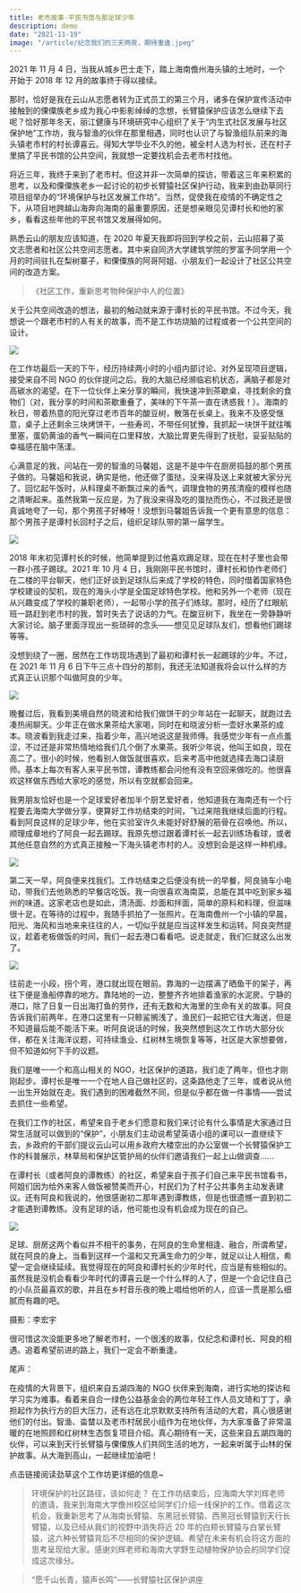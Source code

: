 ```yaml
---
title: 老市故事-平民书馆与那足球少年
description: demo
date: "2021-11-19"
image: "/article/纪念我们的三天两夜，期待重逢.jpeg"
---
```


2021 年 11 月 4 日，当我从城乡巴士走下，踏上海南儋州海头镇的土地时，一个开始于 2018 年 12 月的故事终于得以接续。

那时，恰好是我在云山从志愿者转为正式员工的第三个月，诸多在保护宣传活动中接触到的傈僳族老乡成为我心中影影绰绰的念想，长臂猿保护应该怎么继续下去呢？恰好那年冬天，丽江健康与环境研究中心组织了关于“内生式社区发展与社区保护地”工作坊，我与智渔的伙伴在那里相遇，同时也认识了与智渔组队前来的海头镇老市村的村长谭喜云。得知大学毕业不久的他，被全村人选为村长，还在村子里搞了平民书馆的公共空间，我就想一定要找机会去老市村找他。

将近三年，我终于来到了老市村。但这并非一次简单的探访，带着这三年来积累的思考，以及和傈僳族老乡一起讨论的初步长臂猿社区保护行动，我来到由劲草同行项目组举办的“环境保护与社区发展工作坊”。当然，促使我在疫情的不确定性之下，从项目地跨越山海奔向海南的最重要原因，还是想亲眼见见谭村长和他的家乡，看看这些年他的平民书馆又发展得如何。

熟悉云山的朋友应该知道，在 2020 年夏天我即将回到学校之前，云山招募了英文志愿者和社区公共空间志愿者。其中来自同济大学建筑学院的罗富予同学用一个月的时间驻扎在梨树寨子，和傈僳族的阿哥阿姐、小朋友们一起设计了社区公共空间的改造方案。

> 《社区工作，重新思考物种保护中人的位置》

关于公共空间改造的想法，最初的触动就来源于谭村长的平民书馆。不过今天，我想说一个跟老市村的人有关的故事，而不是工作坊烧脑的过程或者一个公共空间的设计。

![](/article/老市村的落日余晖与酸角树，摄于平民书馆。.jpeg)

在工作坊最后一天的下午，经历持续两小时的小组内部讨论、对外呈现项目逻辑，接受来自不同 NGO 的伙伴提问之后。我的大脑已经濒临宕机状态，满脑子都是对高碳水的渴望。在下一位伙伴上来分享的瞬间，我快速冲到茶歇桌，寻找剩余的食物们（对，我分享的时间和茶歇重叠了，美味的下午茶一直在诱惑我！）。海南的秋日，带着热意的阳光穿过老市百年的酸豆树，散落在长桌上。我来不及感受惬意，桌子上还剩余三块烤饼干，一些寿司，不带任何犹豫，我抓起一块饼干就往嘴里塞，蛋奶黄油的香气一瞬间在口里释放，大脑比胃更先得到了抚慰，妥妥贴贴的幸福感在脑中荡漾。

心满意足的我，问站在一旁的智渔的马馨姐，这是不是中午在厨房捣鼓的那个男孩子做的。马馨姐和我说，确实是他，他还做了蛋挞，没来得及送上来就被大家分光了。回忆起午饭时，从料理桌不断飘过来的香气，调理食物的男孩清瘦的模样也随之清晰起来。虽然我第一反应是，为了我没来得及吃的蛋挞而伤心，不过我还是很真诚地夸了一句，那个男孩子好棒呀！没想到马馨姐告诉我一个更有意思的信息：那个男孩子是谭村长回村子之后，组织足球队带的第一届学生。

![](/article/等我演讲完，只剩下三块饼干了，真的很美味。.jpeg)

2018 年末初见谭村长的时候，他简单提到过他喜欢踢足球，现在在村子里也会带一群小孩子踢球。2021 年 10 月 4 日，我刚刚平民书馆时，谭村长和协作老师们在二楼的平台聊天，他们正好谈到足球队后来成了学校的特色，同时借着国家特色学校建设的契机，现在的海头小学是全国足球特色学校。他和另外一个老师（现在从兴趣变成了学校的兼职老师），一起带小学的孩子们练球。那时，经历了红眼航班一路赶到老市村的我，暂时失去了说话的力气。在酸豆树下，我坐在一旁静静听大家讨论。脑子里面浮现出一些琐碎的念头——想见见足球队友们，想看他们踢球等等。

没想到绕了一圈，居然在工作坊现场遇到了最初和谭村长一起踢球的少年。不过，在 2021 年 11 月 6 日下午三点十四分的那刻，我还无法知道我将会以什么样的方式真正认识那个叫做阿良的少年。

![](/article/烧脑的大白纸，谭村长看我在电脑上梳理好的云山工作发展过程。.jpeg)

晚餐过后，我看到美境自然的晓波和给我们做饼干的少年站在一起聊天，就跑过去凑热闹聊天。少年正在做水果茶给大家喝，同时在和晓波分析一壶好水果茶的成本。晓波看到我走过来，指着少年，高兴地说这是我师傅。我感觉少年有一点点羞涩，不过还是非常热情地给我们几个倒了水果茶。我听少年说，他叫王如良，现在高二了。很小的时候，他看别人做饭就很喜欢，后来考高中他就选择去海口读厨师。基本上每次有客人来平民书馆，谭教练都会问他有没有空回来做吃的。他很喜欢这样做东西给大家吃的感觉，所以有空就都会回来。

我男朋友恰好也是一个足球爱好者加半个厨艺爱好者，他知道我在海南还有一个行程要去海南大学做分享，便算好工作坊结束的时间，飞过来陪我继续后面的行程。看到阿良这样的足球少年，他在实验室许久未能好好舒展的筋骨在召唤他。所以，顺理成章地约了阿良一起去踢球。我原先想过跟着谭村长一起去训练场看球，或者其他任意自然的方式真正接触一下海头镇老市村的人。没想到会是这样一种机缘。

![](/article/海头镇最后一日的早餐，阳光，海风和人群。.jpeg)

第二天一早，阿良便来找我们。工作坊结束之后便没有统一的早餐，阿良骑车小电动，带我们去他熟悉的早餐店吃饭。我一向很喜欢海南菜，总能在其中吃到家乡福州的味道。这家老店也是如此，清汤面、炒面和拌面，简单的原料和料理，但滋味很十足。在等待的过程中，我随手抓拍了一张照片。在海南儋州一个小镇的早晨，阳光、海风和当地来来往往的人，一切似乎就是应当这样发生和运转。阿良突然提议，趁着老板做饭的时间，我们一起去港口看看吧。说走就走，我们仨就这么出发了。

![](/article/早餐铺向前走，拐个弯便到了海头的渔港。.jpeg)

往前走一小段，拐个弯，港口就出现在眼前。靠海的一边摆满了晒鱼干的架子，再往下便是渔船停靠的地方。靠陆地的一边，整整齐齐地排着渔家的水泥房。宁静的港口，除了日复一日出海打鱼的劳作，还有无数和大海里的生命有关的故事。阿良告诉我们前两年，在港口这里有一只鲸鲨搁浅了，渔民们一起把它往大海送，但是不知道最后能不能活下来。听阿良说话的时候，我突然想到这次工作坊大部分伙伴，都在关注海洋议题，可持续渔业、红树林生境恢复等等，社区是大家想要做，但不知道如何下手的议题。

我们是唯一一个和高山相关的 NGO，社区保护的道路，我们走了两年，但也才刚刚起步。谭村长是唯一一个在地人自己做社区的，这条路他走了三年，或者说从他一出生开始就在走。我们遇到的困难截然不同，但是似乎都在做一件事情——尝试去抓住一些希望。

在我们工作的社区，希望来自于老乡们愿意和我们来讨论有什么事情是大家通过日常生活就可以做到的“保护”，小朋友们主动说希望英语小组的课可以一直继续下去，乡政府的干部们提议云山可以用乡政府大楼空出的办公室做一个长臂猿保护工作的科普展示，林草局和保护区管护局的伙伴们邀请我们一起上山做调查……

在谭村长（或者阿良的谭教练）的社区，希望来自于孩子们自己来平民书馆看书，阿姐们因为给外来客人做饭被赞美而开心，村民们为了村子公共事务主动发表建议。还有阿良和我说的，他很感谢初二那年遇到谭教练，但是也很遗憾一直到初二才能遇到谭教练。没有足球的话，他可能也没有机会成为现在的自己。

![](/article/向前进吧，永远的足球少年阿良.jpeg)

足球、厨房这两个看似并不相干的事务，在阿良的生命里相逢、融合，所谓希望，就在阿良的身上。当看到这样一个温和又充满生命力的少年，就足以让人相信，希望一定会继续延续。我觉得现在的阿良和谭村长的少年时代，应当是有些相似的。虽然我是没机会看看少年时代的谭喜云是一个什么样的人了，但是一个会记住自己的小队员最喜欢的歌，并且在乡村音乐夜的晚上唱给他听的人，应该一贯是那么细腻而有趣的吧。

摄影：李宏宇

很可惜这次没能更多地了解老市村，一个很浅的故事，仅纪念和谭村长、阿良的相遇。追着希望前进的路上，我们一定会不断重逢。

尾声：

在疫情的大背景下，组织来自五湖四海的 NGO 伙伴来到海南，进行实地的探访和学习实为难事。看着来自合一绿色公益基金会的两位年轻工作人员文琦和丁丁，承担起作为执行方的巨大压力，还有远在北京默默支持所有活动的大君，真心很感谢他们的付出。智渔、畓榃以及老市村居民小组作为在地伙伴，为大家准备了非常温暖的在地照顾和红树林生态恢复项目介绍。真心期待有一天，这些来自五湖四海的伙伴，可以来到天行长臂猿与傈僳族人们共同生活的地方，一起来听属于山林的保护故事。从大海到高山，一起继续加油吧！

点击链接阅读劲草这个工作坊更详细的信息~

> 环境保护的社区路径，该如何走？
> 在工作坊结束后，应海南大学刘辉老师的邀请，我来到海南大学儋州校区给同学们介绍一线保护的工作。借着这次机会，我重新思考了从海南长臂猿、东黑冠长臂猿、西黑冠长臂猿到天行长臂猿，以及已经从我们的视野中消失将近 20 年的白颊长臂猿与白掌长臂猿，这六种长臂猿背后不尽相同的保护逻辑。希望在未来有机会将这方面的思考呈现给大家。感谢刘辉老师和海南大学野生动植物保护协会的同学们促成这次缘分。

> “愿千山长青，猿声长鸣”——长臂猿社区保护讲座
